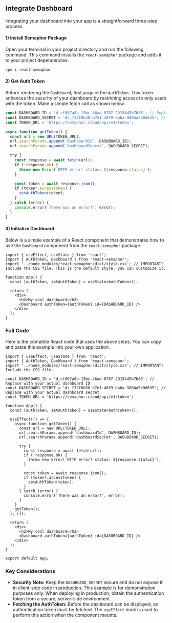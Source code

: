 ## **Integrate Dashboard**

Integrating your dashboard into your app is a straightforward three-step process.

#### **1) Install Semaphor Package**

Open your terminal in your project directory and run the following command. This command installs the `react-semaphor` package and adds it to your project dependencies.

```markdown
npm i react-semaphor
```

#### **2) Get Auth Token**

Before rendering the `Dashboard`, first acquire the `AuthToken`. This token enhances the security of your dashboard by restricting access to only users with the token. Make a simple fetch call as shown below.

```jsx {1-3} copy
const DASHBOARD_ID = 'd_cf007a8b-19bc-46ad-8787-2915445b7b86'; // Replace with your actual dashboard ID
const DASHBOARD_SECRET = 'ds_f32f0b30-b7e1-40f9-ba6a-9804a5b9d635'; // Replace with your actual dashboard secret
const TOKEN_URL = 'https://semaphor.cloud/api/v1/token';

async function getToken() {
  const url = new URL(TOKEN_URL);
  url.searchParams.append('dashboardId', DASHBOARD_ID);
  url.searchParams.append('dashboardSecret', DASHBOARD_SECRET);

  try {
    const response = await fetch(url);
    if (!response.ok) {
      throw new Error(`HTTP error! status: ${response.status}`);
    }

    const token = await response.json();
    if (token?.accessToken) {
      setAuthToken(token);
    }
  } catch (error) {
    console.error('There was an error!', error);
  }
}
```

#### **3) Initialize Dashboard**

Below is a simple example of a React component that demonstrates how to use the `Dashboard` component from the `react-semaphor` package.

```tsx {2-3} copy
import { useEffect, useState } from 'react';
import { AuthToken, Dashboard } from 'react-semaphor';
import '../node_modules/react-semaphor/dist/style.css'; // IMPORTANT! Include the CSS file. This is the default style, you can customize it.

function App() {
  const [authToken, setAuthToken] = useState<AuthToken>();

  return (
    <div>
      <h2>My cool dashboard</h2>
      <Dashboard authToken={authToken} id={DASHBOARD_ID} />
    </div>
  );
}
```

### **Full Code**

Here is the complete React code that uses the above steps. You can copy and paste this example into your own application.

```tsx copy
import { useEffect, useState } from 'react';
import { AuthToken, Dashboard } from 'react-semaphor';
import '../node_modules/react-semaphor/dist/style.css'; // IMPORTANT! Include the CSS file.

const DASHBOARD_ID = 'd_cf007a8b-19bc-46ad-8787-2915445b7b86'; // Replace with your actual dashboard ID
const DASHBOARD_SECRET = 'ds_f32f0b30-b7e1-40f9-ba6a-9804a5b9d635'; // Replace with your actual dashboard secret
const TOKEN_URL = 'https://semaphor.cloud/api/v1/token';

function App() {
  const [authToken, setAuthToken] = useState<AuthToken>();

  useEffect(() => {
    async function getToken() {
      const url = new URL(TOKEN_URL);
      url.searchParams.append('dashboardId', DASHBOARD_ID);
      url.searchParams.append('dashboardSecret', DASHBOARD_SECRET);

      try {
        const response = await fetch(url);
        if (!response.ok) {
          throw new Error(`HTTP error! status: ${response.status}`);
        }

        const token = await response.json();
        if (token?.accessToken) {
          setAuthToken(token);
        }
      } catch (error) {
        console.error('There was an error!', error);
      }
    }
    getToken();
  }, []);

  return (
    <div>
      <h2>My cool dashboard</h2>
      <Dashboard authToken={authToken} id={DASHBOARD_ID} />
    </div>
  );
}

export default App;
```

### **Key Considerations**

- **Security Note:** Keep the `DASHBOARD_SECRET` secure and do not expose it in client-side code in production. This example is for demonstration purposes only. When deploying in production, obtain the authentication token from a secure, server-side environment.
- **Fetching the AuthToken:** Before the dashboard can be displayed, an authentication token must be fetched. The `useEffect` hook is used to perform this action when the component mounts.
